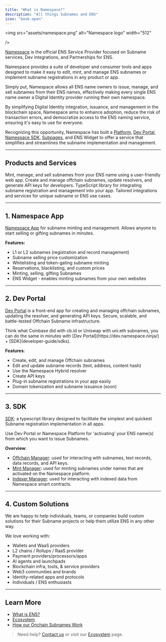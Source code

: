 ```yaml
---
title: "What is Namespace?"
description: "All things Subnames and ENS"
icon: "book-open"
---
```


<img
  src="assets/namespace.png"
  alt="Namespace logo"
  width="512"

/>

[Namespace](https://namespace.ninja/) is the official ENS Service Provider focused on Subname services, Dev integrations, and Partnerships for ENS.

Namespace provides a suite of developer and consumer tools and apps designed to make it easy to edit, mint, and manage ENS subnames or implement subname registrations in any product or app.

Simply put, Namespace allows all ENS name owners to issue, manage, and sell subnames from their ENS names, effectively making every single ENS name owner a Digital Identity provider running their own namespace.

By simplifying Digital Identity integration, issuance, and management in the blockchain space, Namespace aims to enhance adoption, reduce the risk of transaction errors, and democratize access to the ENS naming service, ensuring it's easy to use for everyone.

Recognizing this opportunity, Namespace has built a [Platform](https://app.namespace.ninja/), [Dev Portal](https://dev.namespace.ninja/), [Namespace SDK](developer-guide/sdks), [Subpages](https://github.com/thenamespace/subpages), and ENS Widget to offer a service that simplifies and streamlines the subname implementation and management.

---

## Products and Services

<CardGroup>
  <Card
    title="Namespace App"
    icon="desktop"
    href="/user-guide/app"
    aria-label="Namespace App"
  >
    Mint, manage, and sell subnames from your ENS name using a user-friendly web app.
  </Card>
  <Card
    title="Dev Portal"
    icon="terminal"
    href="/user-guide/dev-app"
    aria-label="Dev Portal"
  >
    Create and manage offchain subnames, update resolvers, and generate API keys for developers.
  </Card>
  <Card
    title="SDK"
    icon="code"
    href="/developer-guide/sdks/introduction"
    aria-label="SDK"
  >
    TypeScript library for integrating subname registration and management into your app.
  </Card>
  <Card
    title="Custom Solutions"
    icon="puzzle"
    href="/overview/ecosystem"
    aria-label="Custom Solutions"
  >
    Tailored integrations and services for unique subname or ENS use cases.
  </Card>
</CardGroup>

---

## 1. Namespace App

[Namespace App](https://app.namespace.ninja/) for subname minting and management. Allows anyone to start selling or gifting subnames in minutes.

**Features:**

- L1 or L2 subnames (registration and record management)
- Subname selling price customization
- Whitelisting and token-gating subname minting
- Reservations, blacklisting, and custom prices
- Minting, selling, gifting Subnames
- ENS Widget - enables minting subnames from your own websites

---

## 2. Dev Portal

[Dev Portal](https://dev.namespace.ninja/) is a front-end app for creating and managing offchain subnames, updating the resolver, and generating API keys. Secure, scalable, and battle-tested Offchain Subname infrastructure.

<Callout intent="info">
  Think what Coinbase did with cb.id or Uniswap with uni.eth subnames, you can
  do the same in minutes with [Dev Portal](https://dev.namespace.ninja/) +
  [SDK](developer-guide/sdks).
</Callout>

**Features**:

- Create, edit, and manage Offchain subnames
- Edit and update subname records (text, address, content hash)
- Use the Namespace Hybrid resolver
- Create API keys
- Plug-in subname registrations in your app easily
- Domain tokenization and subname issuance (soon)

---

## 3. SDK

[SDK](developer-guide/sdks): a typescript library designed to facilitate the simplest and quickest Subname registration implementation in all apps.

<Callout intent="info">
  Use Dev Portal or Namespace Platform for 'activating' your ENS name(s) from
  which you want to issue Subnames.
</Callout>

**Overview**:

- [Offchain Manager](developer-guide/sdks/offchain-sdk): used for interacting with subnames, text records, data records, and API keys.
- [Mint Manager](developer-guide/sdks/mint-sdk): used for minting subnames under names that are activated on the Namespace platform.
- [Indexer Manager](developer-guide/sdks/indexer-sdk): used for interacting with indexed data from Namespace smart contracts.

---

## 4. Custom Solutions

We are happy to help individuals, teams, or companies build custom solutions for their Subname projects or help them utilize ENS in any other way.

We love working with:

- Wallets and WaaS providers
- L2 chains / Rollups / RaaS provider
- Payment providers/processors/apps
- AI agents and launchpads
- Blockchain infra, tools, & service providers
- Web3 communities and brands
- Identity-related apps and protocols
- Individuals / ENS enthusiasts

---

## Learn More

- [What is ENS?](overview/what-is-ens)
- [Ecosystem](overview/ecosystem)
- [How our Onchain Subnames Work](overview/namespace-onchain-subnames)

> Need help? [Contact us](mailto:hello@namespace.ninja) or visit our [Ecosystem](overview/ecosystem) page.
